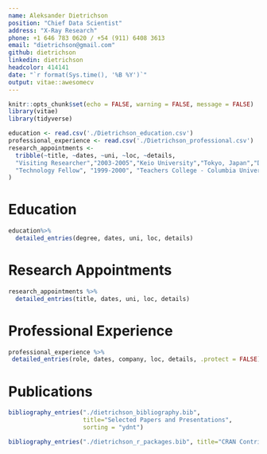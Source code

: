 ```yaml
---
name: Aleksander Dietrichson
position: "Chief Data Scientist"
address: "X-Ray Research"
phone: +1 646 783 0620 / +54 (911) 6408 3613
email: "dietrichson@gmail.com"
github: dietrichson
linkedin: dietrichson
headcolor: 414141
date: "`r format(Sys.time(), '%B %Y')`"
output: vitae::awesomecv
---
```


```r
knitr::opts_chunk$set(echo = FALSE, warning = FALSE, message = FALSE)
library(vitae)
library(tidyverse)
```

```r
education <- read.csv('./Dietrichson_education.csv')
professional_experience <- read.csv('./Dietrichson_professional.csv')
research_appointments <- 
  tribble(~title, ~dates, ~uni, ~loc, ~details,
  "Visiting Researcher","2003-2005","Keio University","Tokyo, Japan","Developed research-based curriculum for online courses in Academic English.",
  "Technology Fellow", "1999-2000", "Teachers College - Columbia University", "New York, NY", "Research on LMS and courseware usability."
)

```


# Education
```r
education%>% 
  detailed_entries(degree, dates, uni, loc, details)
```

# Research Appointments
```r
research_appointments %>% 
  detailed_entries(title, dates, uni, loc, details)
```

# Professional Experience
```r
professional_experience %>% 
 detailed_entries(role, dates, company, loc, details, .protect = FALSE)
```

# Publications

```r
bibliography_entries("./dietrichson_bibliography.bib", 
                     title="Selected Papers and Presentations",
                     sorting = "ydnt")
```

```r
bibliography_entries("./dietrichson_r_packages.bib", title="CRAN Contributions")
```

